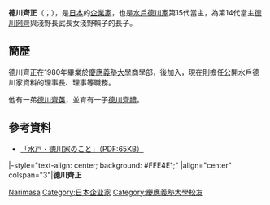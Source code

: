'''德川齊正'''（{{lang-ja|'''徳川 斉正'''}}；{{bd|1958年|3月29日|||Tokugawa Narimasa}}），是[[日本|日本]]的[[企業家|企業家]]，也是[[水戶德川家|水戶德川家]]第15代當主，為第14代當主[[德川圀齊|德川圀齊]]與淺野長武長女淺野賴子的長子。

== 簡歷 ==
德川齊正在1980年畢業於[[慶應義塾大學|慶應義塾大學]]商學部，後加入{{link-ja|東京海上日動火災保險|東京海上日動火災保険}}，現在則擔任公開水戶德川家資料的{{link-ja|德川博物館|徳川ミュージアム}}理事長、{{link-ja|山階鳥類研究所|山階鳥類研究所}}理事等職務。

他有一弟[[德川齊英|德川齊英]]，並育有一子[[德川齊禮_(近代)|德川齊禮]]。

==參考資料==
*[https://web.archive.org/web/20140519094610/http://daisylab.web.fc2.com/doc/511.pdf 「水戸・徳川家のこと」（PDF:65KB）]

{{start box}}
|-style="text-align: center; background: #FFE4E1;"
|align="center" colspan="3"|'''德川齊正'''
{{s-pre}}
{{s-before|[[德川圀齊|德川圀齊]]}}
{{s-title|[[水戶德川家|水戶德川家]]當主|第15代：1986年－}}
{{s-inc}}
{{end box}}

{{水戶德川家}}

{{DEFAULTSORT:Tokugawa Narimasa}}
[[Category:水戶德川家|Narimasa]]
[[Category:日本企业家|Category:日本企业家]]
[[Category:慶應義塾大學校友|Category:慶應義塾大學校友]]